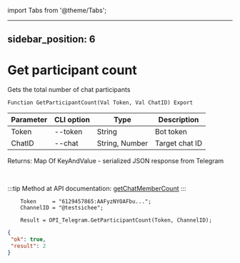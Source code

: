﻿import Tabs from '@theme/Tabs';

---
sidebar_position: 6
---

# Get participant count
 Gets the total number of chat participants



`Function GetParticipantCount(Val Token, Val ChatID) Export`

  | Parameter | CLI option | Type | Description |
  |-|-|-|-|
  | Token | --token | String | Bot token |
  | ChatID | --chat | String, Number | Target chat ID |

  
  Returns:  Map Of KeyAndValue - serialized JSON response from Telegram

<br/>

:::tip
Method at API documentation: [getChatMemberCount](https://core.telegram.org/bots/api#getchatmembercount)
:::
<br/>


```bsl title="Code example"
    Token     = "6129457865:AAFyzNYOAFbu...";
    ChannelID = "@testsichee";

    Result = OPI_Telegram.GetParticipantCount(Token, ChannelID);
```
 



```json title="Result"
{
 "ok": true,
 "result": 2
}
```
